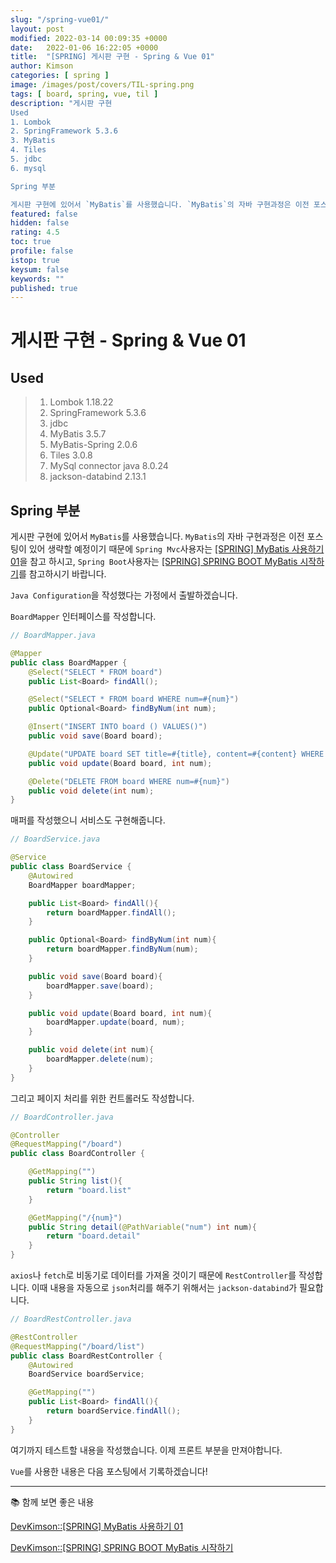 ```yaml
---
slug: "/spring-vue01/"
layout: post
modified: 2022-03-14 00:09:35 +0000
date:   2022-01-06 16:22:05 +0000
title:  "[SPRING] 게시판 구현 - Spring & Vue 01"
author: Kimson
categories: [ spring ]
image: /images/post/covers/TIL-spring.png
tags: [ board, spring, vue, til ]
description: "게시판 구현
Used
1. Lombok
2. SpringFramework 5.3.6
3. MyBatis
4. Tiles
5. jdbc
6. mysql

Spring 부분

게시판 구현에 있어서 `MyBatis`를 사용했습니다. `MyBatis`의 자바 구현과정은 이전 포스팅이 있어 생략할 예정이기 때문에"
featured: false
hidden: false
rating: 4.5
toc: true
profile: false
istop: true
keysum: false
keywords: ""
published: true
---
```


# 게시판 구현 - Spring & Vue 01

## Used


> 1. Lombok 1.18.22
> 2. SpringFramework 5.3.6
> 3. jdbc
> 4. MyBatis 3.5.7
> 5. MyBatis-Spring 2.0.6
> 6. Tiles 3.0.8
> 7. MySql connector java 8.0.24
> 8. jackson-databind 2.13.1

## Spring 부분

게시판 구현에 있어서 `MyBatis`를 사용했습니다. `MyBatis`의 자바 구현과정은 이전 포스팅이 있어 생략할 예정이기 때문에 `Spring Mvc`사용자는 [[SPRING] MyBatis 사용하기 01](/spring-mybatis01)을 참고 하시고, `Spring Boot`사용자는 [[SPRING] SPRING BOOT MyBatis 시작하기](/spring-boot-mybatis01)를 참고하시기 바랍니다.

`Java Configuration`을 작성했다는 가정에서 출발하겠습니다.

`BoardMapper` 인터페이스를 작성합니다.

```java
// BoardMapper.java

@Mapper
public class BoardMapper {
    @Select("SELECT * FROM board")
    public List<Board> findAll();

    @Select("SELECT * FROM board WHERE num=#{num}")
    public Optional<Board> findByNum(int num);

    @Insert("INSERT INTO board () VALUES()")
    public void save(Board board);

    @Update("UPDATE board SET title=#{title}, content=#{content} WHERE num=#{num}")
    public void update(Board board, int num);

    @Delete("DELETE FROM board WHERE num=#{num}")
    public void delete(int num);
}
```

매퍼를 작성했으니 서비스도 구현해줍니다.

```java
// BoardService.java

@Service
public class BoardService {
    @Autowired
    BoardMapper boardMapper;

    public List<Board> findAll(){
        return boardMapper.findAll();
    }

    public Optional<Board> findByNum(int num){
        return boardMapper.findByNum(num);
    }

    public void save(Board board){
        boardMapper.save(board);
    }

    public void update(Board board, int num){
        boardMapper.update(board, num);
    }

    public void delete(int num){
        boardMapper.delete(num);
    }
}
```

그리고 페이지 처리를 위한 컨트롤러도 작성합니다.

```java
// BoardController.java

@Controller
@RequestMapping("/board")
public class BoardController {

    @GetMapping("")
    public String list(){
        return "board.list"
    }

    @GetMapping("/{num}")
    public String detail(@PathVariable("num") int num){
        return "board.detail"
    }
}
```

`axios`나 `fetch`로 비동기로 데이터를 가져올 것이기 때문에 `RestController`를 작성합니다. 이때 내용을 자동으로 `json`처리를 해주기 위해서는 `jackson-databind`가 필요합니다.

```java
// BoardRestController.java

@RestController
@RequestMapping("/board/list")
public class BoardRestController {
    @Autowired
    BoardService boardService;

    @GetMapping("")
    public List<Board> findAll(){
        return boardService.findAll();
    }
}
```

여기까지 테스트할 내용을 작성했습니다. 이제 프론트 부분을 만져야합니다.

`Vue`를 사용한 내용은 다음 포스팅에서 기록하겠습니다!

-----

📚 함께 보면 좋은 내용

[DevKimson::[SPRING] MyBatis 사용하기 01](/spring-mybatis01)

[DevKimson::[SPRING] SPRING BOOT MyBatis 시작하기](/spring-boot-mybatis01)